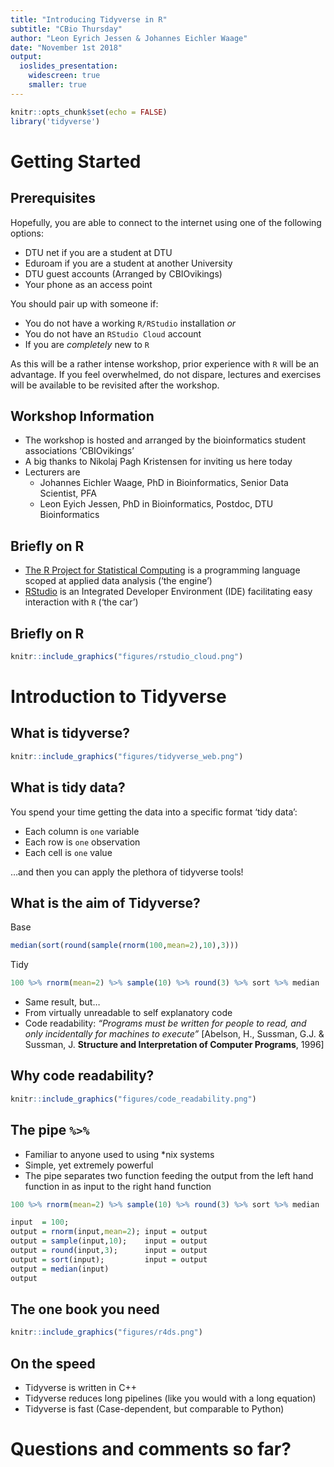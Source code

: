 ```yaml
---
title: "Introducing Tidyverse in R"
subtitle: "CBio Thursday"
author: "Leon Eyrich Jessen & Johannes Eichler Waage"
date: "November 1st 2018"
output:
  ioslides_presentation:
    widescreen: true
    smaller: true
---
```


```r
knitr::opts_chunk$set(echo = FALSE)
library('tidyverse')
```

# Getting Started

## Prerequisites

Hopefully, you are able to connect to the internet using one of the following options:

- DTU net if you are a student at DTU
- Eduroam if you are a student at another University
- DTU guest accounts (Arranged by CBIOvikings)
- Your phone as an access point

You should pair up with someone if:

- You do not have a working `R/RStudio` installation _or_
- You do not have an `RStudio Cloud` account
- If you are _completely_ new to `R`

As this will be a rather intense workshop, prior experience with `R` will be an advantage. If you feel overwhelmed, do not dispare, lectures and exercises will be available to be revisited after the workshop.

## Workshop Information

- The workshop is hosted and arranged by the bioinformatics student associations 'CBIOvikings'
- A big thanks to Nikolaj Pagh Kristensen for inviting us here today
- Lecturers are
    - Johannes Eichler Waage, PhD in Bioinformatics, Senior Data Scientist, PFA
    - Leon Eyich Jessen, PhD in Bioinformatics, Postdoc, DTU Bioinformatics

## Briefly on R

- [The R Project for Statistical Computing](https://www.r-project.org/) is a programming language scoped at applied data analysis ('the engine')
- [RStudio](https://www.rstudio.com/) is an Integrated Developer Environment (IDE) facilitating easy interaction with `R` ('the car')

## Briefly on R

```r
knitr::include_graphics("figures/rstudio_cloud.png")
```

# Introduction to Tidyverse

## What is tidyverse?

```r
knitr::include_graphics("figures/tidyverse_web.png")
```

## What is tidy data?

You spend your time getting the data into a specific format 'tidy data':

 - Each column is `one` variable
 - Each row is `one` observation
 - Each cell is `one` value

...and then you can apply the plethora of tidyverse tools!

## What is the aim of Tidyverse?

Base

```r
median(sort(round(sample(rnorm(100,mean=2),10),3)))
```

Tidy

```r
100 %>% rnorm(mean=2) %>% sample(10) %>% round(3) %>% sort %>% median
```

 - Same result, but...
 - From virtually unreadable to self explanatory code
 - Code readability: _"Programs must be written for people to read, and only incidentally for machines to execute"_ [Abelson, H., Sussman, G.J. & Sussman, J.  __Structure and Interpretation of Computer Programs__, 1996]

## Why code readability?

```r
knitr::include_graphics("figures/code_readability.png")
```

## The pipe ` %>% `

 - Familiar to anyone used to using *nix systems
 - Simple, yet extremely powerful
 - The pipe separates two function feeding the output from the left hand function in as input to the right hand function

```r
100 %>% rnorm(mean=2) %>% sample(10) %>% round(3) %>% sort %>% median
```

```r
input  = 100;
output = rnorm(input,mean=2); input = output
output = sample(input,10);    input = output
output = round(input,3);      input = output
output = sort(input);         input = output
output = median(input)
output
```

## The one book you need

```r
knitr::include_graphics("figures/r4ds.png")
```

## On the speed

 - Tidyverse is written in C++
 - Tidyverse reduces long pipelines (like you would with a long equation)
 - Tidyverse is fast (Case-dependent, but comparable to Python)

# Questions and comments so far?
